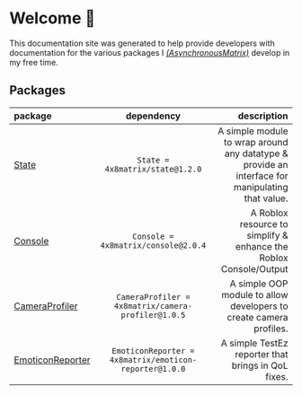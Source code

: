 # Welcome 👋

This documentation site was generated to help provide developers with documentation for the various packages I [*(AsynchronousMatrix)*](https://github.com/4x8Matrix) develop in my free time.

## Packages

| package | dependency | description |
| :----- | :----: | ----: |
| [State](Packages/State) | ```State = 4x8matrix/state@1.2.0``` | A simple module to wrap around any datatype & provide an interface for manipulating that value. |
| [Console](Packages/Console) | ```Console = 4x8matrix/console@2.0.4``` | A Roblox resource to simplify & enhance the Roblox Console/Output |
| [CameraProfiler](Packages/CameraProfiler) | ```CameraProfiler = 4x8matrix/camera-profiler@1.0.5``` | A simple OOP module to allow developers to create camera profiles. |
| [EmoticonReporter](Packages/EmoticonReporter) | ```EmoticonReporter = 4x8matrix/emoticon-reporter@1.0.0``` | A simple TestEz reporter that brings in QoL fixes. |